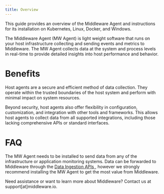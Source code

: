 ```yaml
---
title: Overview
---
```


This guide provides an overview of the Middleware Agent and instructions for its installation on Kubernetes, Linux, Docker, and Windows.

The Middleware Agent (MW Agent) is light weight software that runs on your host infrastructure collecting and sending events and metrics to Middleware. The MW Agent collects data at the system and process levels in real-time to provide detailed insights into host performance and behavior. 

# Benefits
Host agents are a secure and efficient method of data collection. They operate within the trusted boundaries of the host system and perform with minimal impact on system resources.

Beyond security, host agents also offer flexibility in configuration, customization, and integration with other tools and frameworks. This allows host agents to collect data from all supported integrations, including those lacking comprehensive APIs or standard interfaces. 

# FAQ

<Accordion title="Is the MW Agent required?">
  The MW Agent needs to be installed to send data from any of the infrastructure or application monitoring systems. Data can be forwarded to Middleware through the <a href="https://docs.middleware.io/docs/data-ingestion-apis/opentelemetry-metrics"> Data Ingestion APIs </a>, however we strongly recommend installing the MW Agent to get the most value from Middleware.
</Accordion>

<Note> Need assistance or want to learn more about Middleware? Contact us at support[at]middleware.io. </Note>